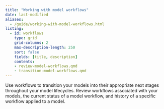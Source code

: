```yaml
---
title: "Working with model workflows"
date: last-modified
aliases:
  - /guide/working-with-model-workflows.html
listing:
  - id: workflows
    type: grid
    grid-columns: 2
    max-description-length: 250
    sort: false
    fields: [title, description]
    contents:
    - review-model-workflows.qmd
    - transition-model-workflows.qmd
---
```


Use workflows to transition your models into their appropriate next stages throughout your model lifecycles. Review workflows associated with your models, the current status of a model workflow, and history of a specific workflow applied to a model.

:::{#workflows}
:::